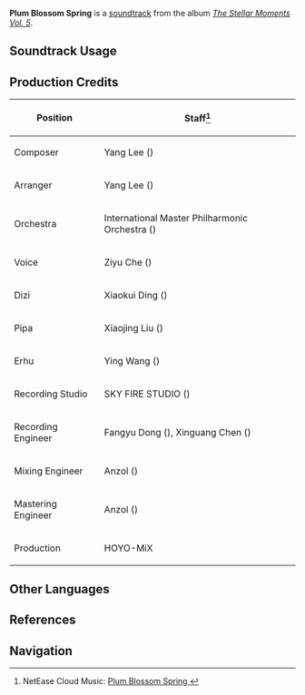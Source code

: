 {{Soundtrack Infobox
|image          = The Stellar Moments Vol. 5.png
|album          = The Stellar Moments Vol. 5
|disc           = 
|number         = 29
|featured       =
|featured2      =
|featured3      =
|featured_disc  =
|featured_disc2 =
|featured_disc3 =
|youtube_id     = LRUXd9YHq6U
|spotify_id     = 5zC8HweHX3vUaC8vid5qxh
|previous       = Rain of Seven Curtains
|next           = Scorching Haze
}}
'''Plum Blossom Spring''' is a [[soundtrack]] from the album ''[[The Stellar Moments Vol. 5]]''.

==Soundtrack Usage==
{{Soundtrack Usage
|quest     = 
|location  = 
|domain    = 
|eventgameplay = 
|mediaoriginal = Outfit Teaser;;Cherries Snow-Laden;;New Year's Cheer
}}
<!--
==Other Arrangements==
{{Files by Category Gallery|Media Using an Unreleased Arrangement of Novatio Novena Soundtrack}}
-->
==Production Credits==
{| class="wikitable"
! Position
! Staff<ref>NetEase Cloud Music: [https://music.163.com/#/song?id=2666551255 Plum Blossom Spring {{zh|锦笺寄梅春}}]</ref>
|-
! Composer
| Yang Lee ({{zh|李洋}})
|-
! Arranger
| Yang Lee ({{zh|李洋}})
|-
! Orchestra
| International Master Philharmonic Orchestra ({{zh|国际首席爱乐乐团}})
|-
! Voice
| Ziyu Che ({{zh|车子玉}})
|-
! Dizi
| Xiaokui Ding ({{zh|丁晓逵}})
|-
! Pipa
| Xiaojing Liu ({{zh|刘小菁}})
|-
! Erhu
| Ying Wang ({{zh|王颖}})
|-
! Recording Studio
| SKY FIRE STUDIO ({{zh|九紫天诚录音棚}})
|-
! Recording Engineer
| Fangyu Dong ({{zh|董方昱}}), Xinguang Chen ({{zh|陈鑫光}})
|-
! Mixing Engineer
| Anzol ({{zh|鸦雀有声}})
|-
! Mastering Engineer
| Anzol ({{zh|鸦雀有声}})
|-
! Production
| HOYO-MiX
|}

<!--
==Trivia==
-->
==Other Languages==
{{Other Languages
|en      = Plum Blossom Spring
|zhs     = 
|zhs_rm  = 
|zht     = 
|zht_rm  = 
|zh_tl   = 
|ja      = 
|ja_rm   = 
|ja_tl   = 
}}

==References==
{{Reflist}}

==Navigation==
{{Soundtrack Navbox|The Stellar Moments}}